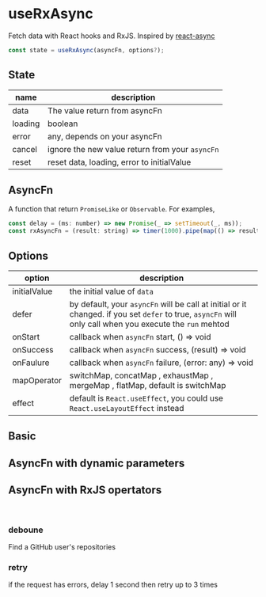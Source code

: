


<Meta title="useRxAsync" />

# useRxAsync

Fetch data with React hooks and RxJS. Inspired by [react-async](https://github.com/async-library/react-async)

```js
const state = useRxAsync(asyncFn, options?);
```

## State

| name    | description                                     |
| ------- | ----------------------------------------------- |
| data    | The value return from asyncFn                   |
| loading | boolean                                         |
| error   | any, depends on your asyncFn                    |
| cancel  | ignore the new value return from your `asyncFn` |
| reset   | reset data, loading, error to initialValue      |

## AsyncFn

A function that return `PromiseLike` or `Observable`. For examples,

```js
const delay = (ms: number) => new Promise(_ => setTimeout(_, ms));
const rxAsyncFn = (result: string) => timer(1000).pipe(map(() => result));
```

## Options

| option       | description                                                                                                                                              |
| ------------ | -------------------------------------------------------------------------------------------------------------------------------------------------------- |
| initialValue | the initial value of `data`                                                                                                                              |
| defer        | by default, your `asyncFn` will be call at initial or it changed. if you set `defer` to true, `asyncFn` will only call when you execute the `run` mehtod |
| onStart      | callback when `asyncFn` start, () => void                                                                                                                |
| onSuccess    | callback when `asyncFn` success, (result) => void                                                                                                        |
| onFaulure    | callback when `asyncFn` failure, (error: any) => void                                                                                                    |
| mapOperator  | switchMap, concatMap , exhaustMap , mergeMap , flatMap, default is switchMap                                                                             |
| effect       | default is `React.useEffect`, you could use `React.useLayoutEffect` instead                                                                              |

## Basic

<Preview name="Basic" code={basicCode}>
  <Basic />
</Preview>

## AsyncFn with dynamic parameters

<Preview name="DynamicParams" code={dynamicParamsCode}>
  <DynamicParams />
</Preview>

## AsyncFn with RxJS opertators

<br />

### deboune

Find a GitHub user's repositories

<Preview name="Debounce" code={debounceCode}>
  <Debounce />
</Preview>

### retry

if the request has errors, delay 1 second then retry up to 3 times

<Preview name="Retry" code={retryCode}>
  <Retry />
</Preview>
